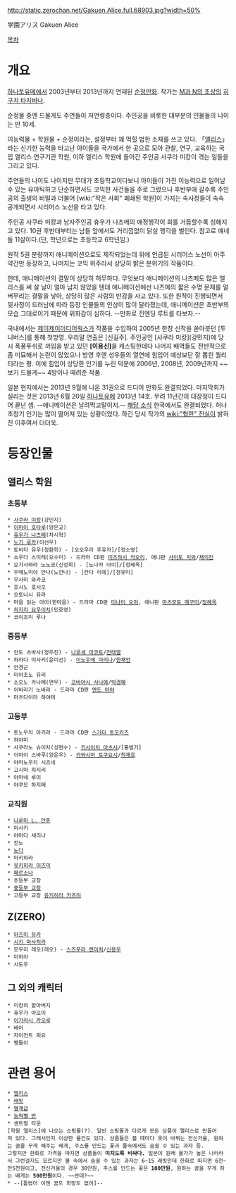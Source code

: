 http://static.zerochan.net/Gakuen.Alice.full.68903.jpg?width=50%

学園アリス
Gakuen Alice

[[목차]]

= 개요 =
[[하나토유메]]에서 2003년부터 2013년까지 연재된 [[순정만화]]. 작가는 [[M과 N의 초상]]의 [[히구치 타치바나]].

순정물 중엔 드물게도 주연들이 저연령층이다. 주인공을 비롯한 대부분의 인물들의 나이는 만 10세.

이능력물 + 학원물 + 순정이라는, 설정부터 꽤 먹힐 법한 소재를 쓰고 있다. 「[[앨리스]]」라는 신기한 능력을 타고난 아이들을 국가에서 한 곳으로 모아 관찰, 연구, 교육하는 국립 앨리스 연구기관 학원, 이하 앨리스 학원에 들어간 주인공 사쿠라 미캉이 겪는 일들을 그리고 있다.

주연들의 나이도 나이지만 무대가 초등학교이다보니 아이들이 가진 이능력으로 일어날 수 있는 유아틱하고 단순하면서도 코믹한 사건들을 주로 그렸으나 후반부에 갈수록 주인공의 출생의 비밀과 더불어 [wiki:"작은 사회" 폐쇄된 학원]이 가지는 속사정들이 속속 공개되면서 시리어스 노선을 타고 있다.

주인공 사쿠라 미캉과 남자주인공 휴우가 나츠메의 애정행각이 회를 거듭할수록 심해지고 있다. 10권 후반대부터는 남들 앞에서도 거리낌없이 닭살 행각을 벌인다. 참고로 얘네들 11살이다.(단, 학년으로는 초등학교 6학년임.)

원작 5권 분량까지 애니메이션으로도 제작되었는데 위에 언급된 시리어스 노선이 아주 약간만 등장하고, 나머지는 코믹 위주라서 상당히 밝은 분위기의 작품이다. 

헌데, 애니메이션의 결말이 상당히 허무하다. 무엇보다 애니메이션의 나츠메도 많은 앨리스를 써 살 날이 얼마 남지 않았을 텐데 애니메이션에선 나츠메의 짧은 수명 문제를 얼버무리는 결말을 낳아, 상당히 많은 사람의 반감을 사고 있다. 또한 원작이 진행되면서 뒷사정이 드러남에 따라 등장 인물들의 인상이 많이 달라졌는데, 애니메이션은 초반부의 모습 그대로이기 때문에 위화감이 심하다. --만화로 진엔딩 루트를 타보자.--

국내에서는 [[제이제이미디어웍스]]가 작품을 수입하여 2005년 한창 신작을 쏟아붓던 [투니버스]를 통해 첫방영. 우리말 연출은 [신길주]. 주인공인 [사쿠라 미캉](강민지)에 당시 폭풍푸쉬로 까임을 받고 있던 '''[이용신]'''을 캐스팅한데다 나머지 배역들도 전반적으로 좀 미묘해서 논란이 많았으나 방영 후엔 성우들의 열연에 힘입어 예상보단 잘 뽑힌 퀄리티라는 평. 이에 힘입어 상당한 인기를 누린 덕분에 2006년, 2008년, 2009년까지 ~~보기 드물게~~ 4방이나 때려준 작품.

일본 현지에서는 2013년 9월에 나온 31권으로 드디어 만화도 완결되었다. 마지막회가 실리는 것은 2013년 6월 20일 [[하나토유메]] 2013년 14호. 무려 11년간의 대장정이 드디어 끝난 셈. --애니메이션은 날려먹고말이지.-- [http://www.hanayume.com/hanayume/alicefair/ 해당 소식] 한국에서도 완결되었다. 허나 초창기 인기는 많이 떨어져 있는 상황이었다. 하긴 당시 작가의 [[wiki:"혐한" 진실]]이 밝혀진 이후여서 더더욱.

= 등장인물 =
== 앨리스 학원 ==
=== 초등부 ===
 * [[사쿠라 미캉]](강민지)
 * [[이마이 호타루]](양은교)
 * [[휴우가 나츠메]](차시혁)
 * [[노기 루카]](이선우)
 * 토비타 유우(정환희) - [오오우라 후유카]/[정소영]
 * 쇼우다 스미레(오수미) - 드라마 CD판 [[미즈하시 카오리]], 애니판 [[사이토 치와]]/[[채의진]]
 * 오가사와라 노노코(신성희) - [노나카 아이]/[정혜옥]
 * 우메노미야 안나(노안나) - [칸다 리에]/[정유미]
 * 우사미 와카코
 * 호시노 호시오
 * 오토나시 유라
 * 마음 읽는 아이(한마음) - 드라마 CD판 [[미나미 오미]], 애니판 [[마츠모토 메구미]]/[[정혜옥]]
 * [[히지리 요우이치]](민호영)
 * 코이즈미 루나
 
=== 중등부 ===
 * 안도 츠바사(정우진) - [[나루세 마코토]]/[[전태열]]
 * 하라다 미사키(윤미선) - [[이노우에 마리나]]/[[한채언]]
 * 안경군
 * 미야조노 유리
 * 소오노 카나메(연우) - [[코바야시 사나에]]/[[박경혜]]
 * 이바라기 노바라 - 드라마 CD판 [[엔도 아야]]
 * 마츠다이라 하야테
=== 고등부 ===
 * 토노우치 아키라 - 드라마 CD판 [[스기타 토모카즈]]
 * 하야미
 * 사쿠라노 슈이치(성현수) - [[키사이치 아츠시]]/[홍범기]
 * 이마이 스바루(양은우) - [[카와시마 토쿠요시]]/[[최재호]]
 * 야마노우치 시즈네
 * 고시마 히지리
 * 아마네 루이
 * 야쿠모 하지메
=== 교직원 ===
 * [[나루미 L. 안쥬]]
 * 미사키
 * 야마다 세리나
 * 진노
 * [[노다]]
 * 마키하라
 * [[유키히라 이즈미]]
 * [[페르소나]]
 * 초등부 교장
 * [[중등부 교장]]
 * 고등부 교장 [[유키히라 카즈미]]
== Z(ZERO) ==
 * [[아즈미 유카]]
 * [[시키 마사치카]]
 * 모우리 레오(레오) - [[스즈무라 켄이치]]/[[신용우]]
 * 미하라
 * 시도우
== 그 외의 캐릭터 ==
 * 미캉의 할아버지
 * 휴우가 아오이
 * [[이가라시 카오루]]
 * 베어
 * 자이언트 피요
 * 펭돌이

= 관련 용어 =
 * [[앨리스]]
 * [[래빗]]
 * [[별계급]]
 * [[능력별 반]]
 * 센트럴 타운
 [학원 앨리스]에 나오는 쇼핑몰(?). 일반 쇼핑몰과 다르게 모든 상품이 앨리스로 만들어져 있다. 그래서인지 이상한 물건도 있다. 상품들은 볼 때마다 옷이 바뀌는 전신거울, 원하는 꿈을 꾸게 해주는 베개, 주스를 만드는 꽃과 물속에서도 숨쉴 수 있는 과자 등.
 그렇지만 한화로 가격을 따지면 상품들이 '''미치도록 비싸다.''' 일본이 원래 물가가 높은 나라라서 그런걸지도 모르지만 물 속에서 숨쉴 수 있는 과자는 6~15 래빗인데 한화로 따지면 6천~만5천원이고, 전신거울의 경우 30만원, 주스를 만드는 꽃은 '''100만원''', 원하는 꿈을 꾸게 하는 배게는 '''500만원'''이다. ~~싼데?~~
 * --[틀렸어 이젠 꿈도 희망도 없어]--
